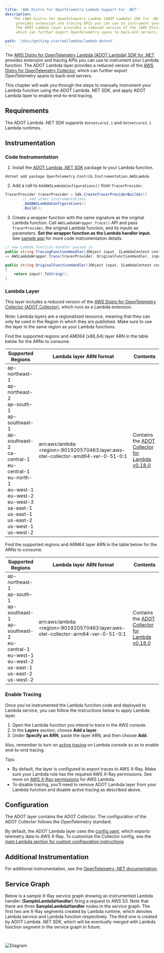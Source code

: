 ```yaml
---
title: 'AWS Distro for OpenTelemetry Lambda Support For .NET'
description:
    The [AWS Distro for OpenTelemetry Lambda (ADOT Lambda) SDK for .NET](https://github.com/open-telemetry/opentelemetry-dotnet-contrib/tree/main/src/OpenTelemetry.Contrib.Instrumentation.AWSLambda)
     provides extension and tracing APIs you can use to instrument your Lambda function.
     The ADOT Lambda layer provides a reduced version of the [AWS Distro for OpenTelemetry Collector](https://github.com/aws-observability/aws-otel-collector),
     which can further export OpenTelemetry spans to back-end servers.

path: '/docs/getting-started/lambda/lambda-dotnet'
---
```



The [AWS Distro for OpenTelemetry Lambda (ADOT Lambda) SDK for .NET](https://github.com/open-telemetry/opentelemetry-dotnet-contrib/tree/main/src/OpenTelemetry.Contrib.Instrumentation.AWSLambda) provides extension and tracing APIs you can use to instrument your Lambda function. The ADOT Lambda layer provides a reduced version of the [AWS Distro for OpenTelemetry Collector](https://github.com/aws-observability/aws-otel-collector), which can further export OpenTelemetry spans to back-end servers. 

This chapter will walk you through the steps to manually instrument your Lambda function using the ADOT Lambda .NET SDK, and apply ADOT Lambda layer to enable end-to-end tracing.


<SectionSeparator />

## Requirements

The ADOT Lambda .NET SDK supports `dotnetcore2.1` and `dotnetcore3.1` Lambda runtimes.

## Instrumentation

### Code Instrumentation

1. Install the [ADOT Lambda .NET SDK](https://www.nuget.org/packages/OpenTelemetry.Contrib.Instrumentation.AWSLambda/) package to your Lambda function.

```shell
dotnet add package OpenTelemetry.Contrib.Instrumentation.AWSLambda
```

2. Add a call to `AddAWSLambdaConfigurations()` from `TracerProvider`.

```csharp
TracerProvider tracerProvider = Sdk.CreateTracerProviderBuilder()
        // add other instrumentations
        .AddAWSLambdaConfigurations()
        .Build();
```

3. Create a wrapper function with the same signature as the original Lambda function.
Call `AWSLambdaWrapper.Trace()` API and pass `TracerProvider`, the original Lambda function, and its inputs as parameters. 
**Set the wrapper function as the Lambda handler input.** See [sample app](https://github.com/open-telemetry/opentelemetry-lambda/blob/main/dotnet/sample-apps/aws-sdk/wrapper/SampleApps/AwsSdkSample/Function.cs) for more code instrumentation details.

```csharp
// new Lambda function handler passed in
public string TracingFunctionHandler(JObject input, ILambdaContext context)
=> AWSLambdaWrapper.Trace(tracerProvider, OriginalFunctionHandler, input, context);

public string OriginalFunctionHandler(JObject input, ILambdaContext context)
{
    return input?.ToString();
}
```

### Lambda Layer

This layer includes a reduced version of the [AWS Distro for OpenTelemetry Collector (ADOT Collector)](https://github.com/aws-observability/aws-otel-collector),
  which runs as a Lambda extension.

Note: Lambda layers are a regionalized resource, meaning that they can only be used in the Region in which they are published.
 Make sure to use the layer in the same region as your Lambda functions.

Find the supported regions and AMD64 (x86_64) layer ARN in the table below for the ARNs to consume.

|Supported   Regions  |Lambda layer ARN format  | Contents |
|---------------------|-------------------------|----------|
| ap-northeast-1<br/>ap-northeast-2<br/>ap-south-1<br/>ap-southeast-1<br/>ap-southeast-2<br/>ca-central-1<br/>eu-central-1<br/>eu-north-1<br/>eu-west-1<br/>eu-west-2<br/>eu-west-3<br/>sa-east-1<br/>us-east-1<br/>us-east-2<br/>us-west-1<br/>us-west-2 | arn:aws:lambda:<region\>:901920570463:layer:aws-otel-collector-amd64-ver-0-51-0:1 | Contains the [ADOT Collector for Lambda v0.18.0](https://github.com/aws-observability/aws-otel-collector/releases/tag/pkg%2Flambdacomponents%2Fv0.18.0)|

Find the supported regions and ARM64 layer ARN in the table below for the ARNs to consume.

|Supported   Regions  |Lambda layer ARN format  | Contents |
|---------------------|-------------------------|----------|
| ap-northeast-1<br/>ap-south-1<br/>ap-southeast-1<br/>ap-southeast-2<br/>eu-central-1<br/>eu-west-1<br/>eu-west-2<br/>us-east-1<br/>us-east-2<br/>us-west-2 | arn:aws:lambda:<region\>:901920570463:layer:aws-otel-collector-arm64-ver-0-51-0:1 | Contains the [ADOT Collector for Lambda v0.18.0](https://github.com/aws-observability/aws-otel-collector/releases/tag/pkg%2Flambdacomponents%2Fv0.18.0)|


### Enable Tracing
Once you’ve instrumented the Lambda function code and deployed to Lambda service, you can follow the instructions below to apply Lambda layer.

1. Open the Lambda function you intend to trace in the AWS console. 
2. In the **Layers** section, choose **Add a layer**.
3. Under **Specify an ARN**, paste the layer ARN, and then choose **Add**.

Also, remember to turn on [active tracing](https://docs.aws.amazon.com/lambda/latest/dg/services-xray.html) on Lambda console so as to enable end-to-end tracing.

Tips:

* By default, the layer is configured to export traces to AWS X-Ray.
 Make sure your Lambda role has the required AWS X-Ray permissions.
  See more on [AWS X-Ray permissions](https://docs.aws.amazon.com/lambda/latest/dg/services-xray.html#services-xray-permissions) for AWS Lambda.
* To disable tracing, you’ll need to remove ADOT Lambda layer from your Lambda function and disable active tracing as described above.

<SectionSeparator />

## Configuration

The ADOT layer contains the ADOT Collector. The configuration of the ADOT Collector follows the OpenTelemetry standard.

By default, the ADOT Lambda layer uses the [config.yaml](https://github.com/aws-observability/aws-otel-lambda/blob/main/adot/collector/config.yaml),
 which exports telemetry data to AWS X-Ray. To customize the Collector config,
 see the [main Lambda section for custom configuration instructions](/docs/getting-started/lambda#custom-configuration-for-the-adot-collector-on-lambda)


<SectionSeparator />

## Additional Instrumentation

For additional instrumentation, see the [OpenTelemetry .NET documentation](https://github.com/open-telemetry/opentelemetry-dotnet).

<SectionSeparator />

## Service Graph

Below is a sample X-Ray service graph showing an instrumented Lambda handler (**SampleLambdaHandler**) firing a request to AWS S3. Note that there are three **SampleLambdaHandler** nodes in the service graph.
The first two are X-Ray segments created by Lambda runtime, which denotes Lambda service and Lambda function respectively. The third one is created by ADOT Lambda .NET SDK, which will be eventually merged with Lambda function segment in the service graph in future.

<img src={img16} alt="Diagram" style="margin: 30px 0;" />

